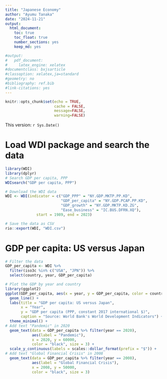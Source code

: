 ```yaml
---
title: "Japanese Economy"
author: "Ayumu Tanaka"
date: "2024-11-21"
output:
  html_document:
    toc: true
    toc_float: true
    number_sections: yes
    keep_md: yes

#output:
#   pdf_document: 
#     latex_engine: xelatex 
#documentclass: bxjsarticle
#classoption: xelatex,ja=standard
#geometry: no
#bibliography: ref.bib
#link-citations: yes
---
```


```r
knitr::opts_chunk$set(echo = TRUE, 
                      cache = FALSE, 
                      message=FALSE, 
                      warning=FALSE) 

```

This version: `r Sys.Date()`

#  Load WDI package and search the data

```r
library(WDI)
library(dplyr)
# Search GDP per capita, PPP
WDIsearch("GDP per capita, PPP")

# Download the WDI data
WDI <- WDI(indicator = c("GDP_PPP" = "NY.GDP.MKTP.PP.KD", 
                         "GDP_per_capita" = "NY.GDP.PCAP.PP.KD",
                         "GDP_growth" = "NY.GDP.MKTP.KD.ZG",
                         "Ease_business" = "IC.BUS.DFRN.XQ"), 
              start = 1989, end = 2023)

# Save the data as CSV
rio::export(WDI, "WDI.csv")
```



# GDP per capita: US versus Japan

```r
# Filter the data
GDP_per_capita <- WDI %>% 
  filter(iso3c %in% c("USA", "JPN")) %>% 
  select(country, year, GDP_per_capita) 

# Plot the GDP by year and country
library(ggplot2)
ggplot(GDP_per_capita, aes(x = year, y = GDP_per_capita, color = country)) +
  geom_line() +
  labs(title = "GDP per capita: US versus Japan",
       x = "Year",
       y = "GDP per capita (PPP, constant 2017 international $)",
       caption = "Source: World Bank's World Development Indicators") +
  theme_minimal() +
# Add text "Pandemic" in 2020
  geom_text(data = GDP_per_capita %>% filter(year == 2020), 
            aes(label = "Pandemic"), 
            x = 2020, y = 60000, 
            color = "black", size = 3) +
  scale_y_continuous(labels = scales::dollar_format(prefix = "$")) +
# Add text "Global Financial Crisis" in 2008
  geom_text(data = GDP_per_capita %>% filter(year == 2008), 
            aes(label = "Global Financial Crisis"), 
            x = 2008, y = 50000, 
            color = "black", size = 3) 




```







